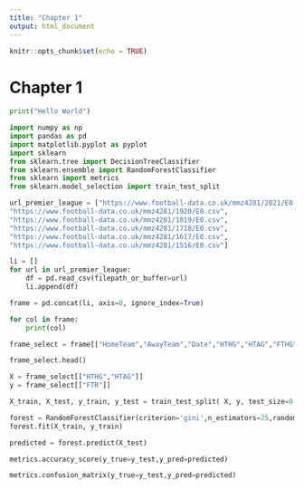 ---
title: "Chapter 1"
output: html_document
---

```{r include=FALSE}
knitr::opts_chunk$set(echo = TRUE)
```

# Chapter 1

```{python}
print("Hello World")
```


```{python}
import numpy as np
import pandas as pd
import matplotlib.pyplot as pyplot
import sklearn
from sklearn.tree import DecisionTreeClassifier
from sklearn.ensemble import RandomForestClassifier
from sklearn import metrics
from sklearn.model_selection import train_test_split
```

```{python}

url_premier_league = ["https://www.football-data.co.uk/mmz4281/2021/E0.csv",
"https://www.football-data.co.uk/mmz4281/1920/E0.csv",
"https://www.football-data.co.uk/mmz4281/1819/E0.csv",
"https://www.football-data.co.uk/mmz4281/1718/E0.csv",
"https://www.football-data.co.uk/mmz4281/1617/E0.csv",
"https://www.football-data.co.uk/mmz4281/1516/E0.csv"]
```

```{python}
li = []
for url in url_premier_league:
    df = pd.read_csv(filepath_or_buffer=url)
    li.append(df)

frame = pd.concat(li, axis=0, ignore_index=True)
```

```{python}
for col in frame: 
    print(col) 
```

```{python}
frame_select = frame[["HomeTeam","AwayTeam","Date","HTHG","HTAG","FTHG","FTAG","FTR"]]
```

```{python}
frame_select.head()

X = frame_select[["HTHG","HTAG"]]
y = frame_select[["FTR"]]

X_train, X_test, y_train, y_test = train_test_split( X, y, test_size=0.3, random_state=1, stratify=y)
```

```{python}
forest = RandomForestClassifier(criterion='gini',n_estimators=25,random_state=1,n_jobs=2)
forest.fit(X_train, y_train)

```

```{python}
predicted = forest.predict(X_test)
```

```{python}
metrics.accuracy_score(y_true=y_test,y_pred=predicted)
```

```{python}
metrics.confusion_matrix(y_true=y_test,y_pred=predicted)
```


